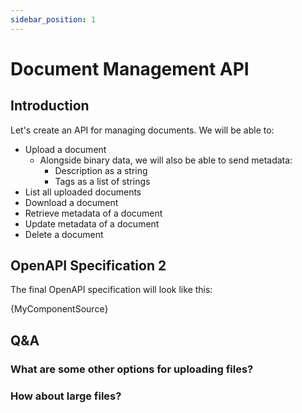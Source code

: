 ```yaml
---
sidebar_position: 1
---
```


# Document Management API

## Introduction

Let's create an API for managing documents. We will be able to:

* Upload a document
  * Alongside binary data, we will also be able to send metadata:
    * Description as a string
    * Tags as a list of strings
* List all uploaded documents
* Download a document
* Retrieve metadata of a document
* Update metadata of a document
* Delete a document

## OpenAPI Specification 2

The final OpenAPI specification will look like this:

<CodeBlock language="yaml" title="OpenAPI specification">{MyComponentSource}</CodeBlock>

## Q&A

### What are some other options for uploading files?

### How about large files?


